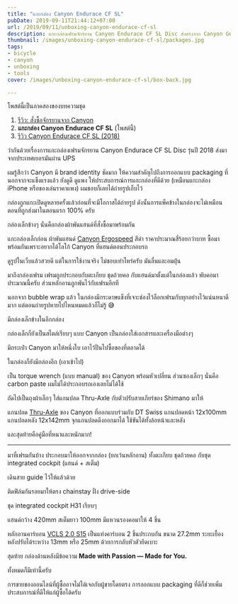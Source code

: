 ```yaml
---
title: "แกะกล่อง Canyon Endurace CF SL"
pubDate: 2019-09-11T21:44:12+07:00
url: /2019/09/11/unboxing-canyon-endurace-cf-sl
description: แกะกล่องเฟรมจักรยาน Canyon Endurace CF SL Disc ส่งตรงจาก Canyon Germany
thumbnail: /images/unboxing-canyon-endurace-cf-sl/packages.jpg
tags:
- bicycle
- canyon
- unboxing
- tools
cover: /images/unboxing-canyon-endurace-cf-sl/box-back.jpg

---
```


โพสต์นี้เป็นภาคสองของบทความชุด

1. [รีวิว: สั่งซื้อจักรยานจาก Canyon](https://armno.in.th/2019/01/28/ordering-a-canyon-bike-review/)
2. **แกะกล่อง Canyon Endurace CF SL** (โพสต์นี้)
3. [รีวิว Canyon Endurace CF SL (2018)](https://armno.in.th/2021/07/28/canyon-endurace-cf-sl-2018-review/)

ว่ากันด้วยเรื่องการแกะกล่องเฟรมจักรยาน Canyon Endurace CF SL Disc รุ่นปี 2018 ส่งมาจากประเทศเยอรมันผ่าน UPS

ผมรู้สึกว่า Canyon มี brand identity ชัดมาก
ให้ความสำคัญไปถึงการออกแบบ packaging ที่นอกจากจะแข็งแรงแล้ว
ยังดูดี ดูแพง ให้ประสบการณ์การแกะกล่องที่ดีด้วย (เหมือนแกะกล่อง iPhone หรือของเล่นราคาแพง)
ผมชอบก็เลยได้ถ่ายรูปเก็บไว้

<WarningMessage>
กล่องถูกแกะเปิดดูหลายครั้งแล้วก่อนที่จะมีโอกาสได้ถ่ายรูป
ดังนั้นการแพ็คข้างในกล่องจะไม่เหมือนตอนที่ถูกส่งมาในตอนแรก 100% ครับ
</WarningMessage>

<Picture
  src="/images/unboxing-canyon-endurace-cf-sl/box-front.jpg"
  alt="กล่อง Canyon Endurace CF SL"
  width="1600" height="1066"
  caption="กล่อง Canyon Endurace ด้านหน้า"
/>

กล่องเล็กข้างๆ นั่นคือกล่องผ้าพันแฮนด์ที่สั่งซื้อมาพร้อมกัน

<Picture
  src="/images/unboxing-canyon-endurace-cf-sl/packages.jpg"
  alt="กล่องด้านข้าง"
  width="1600" height="1066"
/>

แกะกล่องเล็กก่อน ผ้าพันแฮนด์ [Canyon Ergospeed](https://www.canyon.com/en-th/gear/components/grips-and-tape/bar-tape/canyon-ergospeed-gel-bar-tape/9100403.html) สีดำ ราคาประมาณสี่ร้อยกว่าบาท
ซื้อมาพร้อมกันเพราะอยากได้โลโก้ Canyon ที่แฮนด์ตอนประกอบรถ

ดูรูปในเว็บแล้วสวยดี แต่ในการใช้งานจริง ไม่ชอบเท่าไหร่ครับ มันลื่นและอมฝุ่น

<Picture
  src="/images/unboxing-canyon-endurace-cf-sl/bar-tape.jpg"
  alt="ผ้าพันแฮนด์ Canyon"
  width="1600" height="1066"
  caption="ผ้าพันแฮนด์ Canyon"
/>

มาถึงกล่องเฟรม เฟรมถูกประกอบกับตะเกียบ ชุดถ้วยคอ กับแฮ​นด์มาตั้งแต่ในกล่องแล้ว
พับคอมาประมาณนี้ครับ ส่วนหลักอานถูกพันไว้กับเฟรมอีกที

นอกจาก bubble wrap แล้ว ในกล่องมีกระดาษแข็งที่เจาะช่องไว้ล็อกเฟรมกับทุกอย่างไว้แน่นหนาดีมาก
แต่ตอนถ่ายรูปหายไปไหนหมดแล้วก็ไม่รู้ 😅

<Picture
  src="/images/unboxing-canyon-endurace-cf-sl/top.jpg"
  alt="เปิดกล่องจากด้านบน"
  width="1600" height="1066"
/>

มีกล่องเล็กข้างในอีกกล่อง

<Picture
  src="/images/unboxing-canyon-endurace-cf-sl/opened.jpg"
  alt="ข้างในกล่องมีเฟรมจักรยาน กับกล่องเล็กๆ อีกหนึ่งใบ"
  width="1600" height="1066"
/>

กล่องเล็กก็ยังเป็นสไตล์เรียบๆ แบบ Canyon เป็นกล่องใส่เอกสารและเครื่องมือต่างๆ

<Picture
  src="/images/unboxing-canyon-endurace-cf-sl/small-box.jpg"
  alt="กล่องอุปกรณ์"
  width="1600" height="1066"
/>

<Picture
  src="/images/unboxing-canyon-endurace-cf-sl/for-you.jpg"
  alt="ข้างในกล่องอุปกรณ์"
  width="1600" height="1066"
  caption="ข้างในมีแถบคาดที่เขียนว่า FOR YOU รู้สึกเป็นคนพิเศษขึ้นมาทันที"
/>

<Picture
  src="/images/unboxing-canyon-endurace-cf-sl/stripe.jpg"
  alt="แถบคาดที่มีโลโก้ Canyon"
  width="1600" height="1066"
  caption="รายละเอียดเล็กๆ น้อยๆ: แถบคาดเกี่ยวกันด้วยโลโก้ของ Canyon"
/>

มีกระเป๋า Canyon มาให้หนึ่งใบ เอาไว้ปั่นไปซื้อของที่ตลาดได้

<Picture
  src="/images/unboxing-canyon-endurace-cf-sl/bag.jpg"
  alt="กระเป๋า Canyon"
  width="1600" height="1066"
  caption="กระเป๋า Canyon"
/>

ในกล่องก็ยังมีกล่องอีก (เอาเข้าไป)

เป็น torque wrench (แบบ manual) ของ Canyon พร้อมหัวเปลี่ยน ส่วนซองเล็กๆ นั่นคือ carbon paste
ผมไม่ได้ประกอบรถเองเลยไม่ได้ใช้

<Picture
  src="/images/unboxing-canyon-endurace-cf-sl/tools.jpg"
  alt="torque wrench ของ Canyon"
  width="1600" height="1066"
/>

ถัดไปเป็นถุงผ้าเล็กๆ ใส่แกนปลด Thru-Axle กับตัวปรับสายเกียร์ของ Shimano มาให้

<Picture
  src="/images/unboxing-canyon-endurace-cf-sl/thru-axles.jpg"
  alt="DT Swiss Thru-Axle"
  width="1600" height="1066"
/>

แกนปลด [Thru-Axle](https://www.canyon.com/en-th/gear/components/wheels/thru-axles/canyon-dt-swiss-road-thru-axle/9100565.html) ของ Canyon ที่ออกแบบร่วมกับ DT Swiss
แกนปลดหน้า 12x100mm แกนปลดหลัง 12x142mm จุกแกนปลดดึงออกมาได้ ใช้ขันได้ทั้งล้อหน้าและหลัง

<Picture
  src="/images/unboxing-canyon-endurace-cf-sl/thru-axles-2.jpg"
  alt="Canyon DT Swiss Thru-Axle"
  width="1600" height="1066"
/>

และสุดท้ายคือคู่มือที่หนาและหนักมาก!

<Picture
  src="/images/unboxing-canyon-endurace-cf-sl/manual.jpg"
  alt="คู่มือ Canyon Bike"
  width="1600" height="1066"
/>

---

มาที่เฟรมกันบ้าง ประกอบมาให้ออกจากกล่อง (ยกเว้นหลักอาน) ทั้งตะเกียบ ชุดถ้วยคอ กับชุด integrated cockpit (แฮนด์ + สเต็ม)

<Picture
  src="/images/unboxing-canyon-endurace-cf-sl/frame.jpg"
  alt="เฟรม Canyon Endurace"
  width="1600" height="1066"
/>

เดินสาย guide ไว้ให้แล้วด้วย

<Picture
  src="/images/unboxing-canyon-endurace-cf-sl/frame-2.jpg"
  alt="เฟรม Canyon Endurace จากด้านบน"
  width="1600" height="1066"
/>

<Picture
  src="/images/unboxing-canyon-endurace-cf-sl/frame-3.jpg"
  alt="โลโก้ Canyon บนเฟรม Canyon Endurace"
  width="1600" height="1066"
/>

ติดฟิล์มกันรอยมาให้ตรง chainstay ฝั่ง drive-side

<Picture
  src="/images/unboxing-canyon-endurace-cf-sl/chainstay.jpg"
  alt="chainstay ที่ติดฟิล์มกันรอยมาจากโรงงาน"
  width="1600" height="1066"
/>

ชุด integrated cockpit H31 เรียบๆ

<Picture
  src="/images/unboxing-canyon-endurace-cf-sl/cockpit.jpg"
  alt="H31 Integrated Cockpit"
  width="1600" height="1066"
/>

แฮนด์กว้าง 420mm สเต็มยาว 100mm มีแหวนรองคอมาให้ 4 ชิ้น

<Picture
  src="/images/unboxing-canyon-endurace-cf-sl/h31-bar.jpg"
  alt="Canyon H31 Bar"
  width="1600" height="1066"
/>

หลักอานคาร์บอน [VCLS 2.0 S15](https://www.canyon.com/en-th/gear/components/posts-and-clamps/seatposts/canyon-s15-vcls-cf-seatpost/148287.html)
เป็นแท่งคาร์บอน 2 ชิ้นประกบกัน ขนาด 27.2mm
ระยะเยื้องหลังปรับได้ระหว่าง 13mm หรือ 25mm
ด้วยการกลับหัวตัวยึดเบาะ

<Picture
  src="/images/unboxing-canyon-endurace-cf-sl/seatpost.jpg"
  alt="หลักอาน Canyon S15"
  width="1600" height="1066"
/>

<Picture
  src="/images/unboxing-canyon-endurace-cf-sl/dropout.jpg"
  alt="dropout"
  width="1600" height="1066"
/>

สุดท้าย กล่องด้านหลังมีข้อความ **Made with Passion &mdash; Made for You.**

<Picture
  src="/images/unboxing-canyon-endurace-cf-sl/box-back.jpg"
  alt="กล่อง Canyon Endurace CF SL"
  width="1600" height="1066"
/>

ทั้งหมดก็มีเท่านี้ครับ

การขายของออนไลน์ที่ผู้ซื้ออาจไม่ได้เจอกับผู้ขายโดยตรง การออกแบบ packaging ที่ดีก็ช่วยเพิ่มประสบการณ์ที่ดีให้แก่ผู้ซื้อได้ครับ
